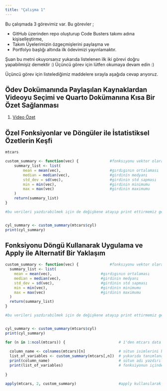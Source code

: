 ```yaml
---
title: "Çalışma 1"
---
```



Bu çalışmada 3 görevimiz var. Bu görevler ;

- GitHub üzerinden repo oluşturup Code Busters takımı adına kişiselleştirme,
- Takım Üyelerimizin özgeçmişlerini paylaşma ve
- Portfolyo başlığı altında ilk ödevimizi yayınlamaktır. 

Şuan bu metni okuyorsanız yukarıda listelenen ilk iki görevi doğru yapabilmişiz demektir :)
Üçüncü görev için lütfen okumaya devam edin :)


Üçüncü görev için listelediğimiz maddelere sırayla aşağıda cevap arıyoruz.

## Ödev Dokümanında Paylaşılan Kaynaklardan Videoyu Seçimi ve Quarto Dokümanına Kısa Bir Özet Sağlanması
1.  [Video Özet](/portfolyo/video_ozet.qmd)

## Özel Fonksiyonlar ve Döngüler ile İstatistiksel Özetlerin Keşfi

```r
mtcars
```
```r
custom_summary <- function(vec) {              #fonksıyonu vektor olarak tanımladık ;  vec her bir sütunu temsilen
    summary_list <- list(
        mean = mean(vec),                      #gırdıgının ortalaması
        median = median(vec),                  #girdinin medyanı
        std_dev = sd(vec),                     #girdinin std sapması
        min = min(vec),                        #girdinin minimumu
        max = max(vec)                         #girdinin maximumu
    )
    return(summary_list)
}

#bu verileri yazdırabilmek için de değişkene atayıp print ettirmemiz gerekir, aynı zamanda hangi sütunu özetleyeceğimizi belirtmeliyiz, cyl yerine mpg de olabilir 


cyl_summary <- custom_summary(mtcars$cyl)
print(cyl_summary)

```
## Fonksiyonu Döngü Kullanarak Uygulama ve Apply ile Alternatif Bir Yaklaşım

```r
custom_summary <- function(vec) {              #fonksıyonu vektor olarak tanımladık ;  vec her bir sütunu temsilen
  summary_list <- list(
    mean = mean(vec),                      #gırdıgının ortalaması
    median = median(vec),                  #girdinin medyanı
    std_dev = sd(vec),                     #girdinin std sapması
    min = min(vec),                        #girdinin minimumu
    max = max(vec)                         #girdinin maximumu
  )
  return(summary_list)
}

#bu verileri yazdırabilmek için de değişkene atayıp print ettirmemiz gerekir, aynı zamanda hangi sütunu özetleyeceğimizi belirtmeliyiz, cyl yerine mpg de olabilir 


cyl_summary <- custom_summary(mtcars$cyl)
print(cyl_summary)

for (n in 1:ncol(mtcars)) {                        # 1'den mtcars data setinin sütun sayısına kadar for loop döndürmek için n değişkeni tanımlandı.
  
  column_name <- colnames(mtcars)[n]               # sütun isimlerini bastırmak için column_name değişkeni tanımlandı. 
  list_of_variables <- custom_summary(mtcars[,n])  # yukarıda tanımlanan custom_summary fonksiyonu çalıştırıldı.
  print(column_name)                               # sütun adı yazdırıldı.
  print(list_of_variables)                         # fonksiyonun içinde hesaplanan değerler bastırıldı.
  
}

apply(mtcars, 2, custom_summary)                   #apply kullanılarak yukarıdaki for döngüsü tek bir komut ile çalıştırıldı.

```

